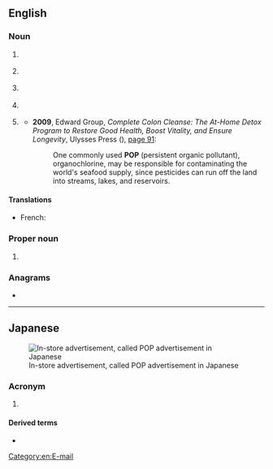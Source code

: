 {{also|pop|Pop|pöp}}
==English==

===Noun===
{{en-noun}}

# {{lb|en|telecommunications}} {{acronym of|en|[[point]] of [[presence]]}}
# {{lb|en|trade}} {{acronym of|en|{{w|Point of Purchase}}}}
# {{lb|en|weather}} {{acronym of|en|[[probability]] of [[precipitation]]}}
# {{lb|en|television}} {{acronym of|en|[[picture]] [[outside of]] [[picture]]}}
# {{lb|en|environmental science}} {{acronym of|en|persistent organic pollutant}}
#* '''2009''', Edward Group, ''Complete Colon Cleanse: The At-Home Detox Program to Restore Good Health, Boost Vitality, and Ensure Longevity'', Ulysses Press ({{ISBN|9781569757673}}), [https://books.google.de/books?id=CI7ict5VVqMC&lpg=PA91&dq=%22persistent%20organic%20pollutant%22&pg=PA91#v=onepage&q=%22persistent%20organic%20pollutant%22&f=false page 91]:
#*: One commonly used '''POP''' (persistent organic pollutant), organochlorine, may be responsible for contaminating the world's seafood supply, since pesticides can run off the land into streams, lakes, and reservoirs.

====Translations====
{{trans-top|probability of precipitation}}
* French: {{t|fr|PDP|f}}
{{trans-mid}}
{{trans-bottom}}

===Proper noun===
{{en-proper-noun}}

# {{lb|en|Internet}} {{acronym of|en|{{w|Post Office Protocol}}}}

===Anagrams===
* {{anagrams|en|a=opp|OPP|Opp|PPO|opp|opp.}}

[[Category:en:E-mail]]

----

==Japanese==
[[File:セット値引き.jpg|thumbnail|In-store advertisement, called POP advertisement in Japanese]]

===Acronym===
{{rfc-header|lang=ja|Acronym}}
{{ja-pos|ポップ|acronym}}

# {{lb|ja|trade}} {{acronym of|ja|{{w|lang=ja|POP広告|Point of Purchase}}||in-store advertisement}}

====Derived terms====
* {{ja-l|POP広告|ポップこうこく|poppu kōkoku}}